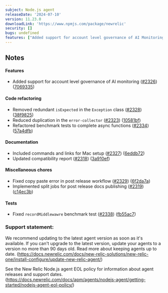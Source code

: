 ---
subject: Node.js agent
releaseDate: '2024-07-10'
version: 11.23.0
downloadLink: 'https://www.npmjs.com/package/newrelic'
security: []
bugs: undefined
features: ["Added support for account level governance of AI Monitoring"]
---

## Notes

#### Features

* Added support for account level governance of AI monitoring ([#2326](https://github.com/newrelic/node-newrelic/pull/2326)) ([7069335](https://github.com/newrelic/node-newrelic/commit/7069335bfee38b1774da00bdbb63138ebf38da90))

#### Code refactoring

* Removed redundant `isExpected` in the `Exception` class ([#2328](https://github.com/newrelic/node-newrelic/pull/2328)) ([38f9825](https://github.com/newrelic/node-newrelic/commit/38f982564c0e0b93f17146be8beed005f9405ead))
* Reduced duplication in the `error-collector` ([#2323](https://github.com/newrelic/node-newrelic/pull/2323)) ([10581bf](https://github.com/newrelic/node-newrelic/commit/10581bf8cdad5c61c25dc1309ad97ca36d58cf79))
* Refactored benchmark tests to complete async functions ([#2334](https://github.com/newrelic/node-newrelic/pull/2334)) ([57a4dfb](https://github.com/newrelic/node-newrelic/commit/57a4dfb77c0408cbd81291c71db770005a0f2b5a))

#### Documentation

* Included commands and links for Mac setup ([#2327](https://github.com/newrelic/node-newrelic/pull/2327)) ([6eddb72](https://github.com/newrelic/node-newrelic/commit/6eddb721b676b246e5ace28bea75c6cd723d5ddb))
* Updated compatibility report ([#2318](https://github.com/newrelic/node-newrelic/pull/2318)) ([3a910ef](https://github.com/newrelic/node-newrelic/commit/3a910ef29c76cfd05903f01fb84d6775f8669578))

#### Miscellaneous chores

* Fixed copy paste error in post release workflow ([#2329](https://github.com/newrelic/node-newrelic/pull/2329)) ([6f2da7a](https://github.com/newrelic/node-newrelic/commit/6f2da7a2a07ce699f8d6ef859b4a90f0bd68df15))
* Implemented split jobs for post release docs publishing ([#2319](https://github.com/newrelic/node-newrelic/pull/2319)) ([c14ec3b](https://github.com/newrelic/node-newrelic/commit/c14ec3b7020f43f6515609346f3b2f9586e63430))

#### Tests

* Fixed `recordMiddlewawre` benchmark test ([#2338](https://github.com/newrelic/node-newrelic/pull/2338)) ([fb55ac7](https://github.com/newrelic/node-newrelic/commit/fb55ac7e19a26c76d19ead169664e40e0df4b822))


### Support statement:

We recommend updating to the latest agent version as soon as it's available. If you can't upgrade to the latest version, update your agents to a version no more than 90 days old. Read more about keeping agents up to date. (https://docs.newrelic.com/docs/new-relic-solutions/new-relic-one/install-configure/update-new-relic-agent/)

See the New Relic Node.js agent EOL policy for information about agent releases and support dates. (https://docs.newrelic.com/docs/apm/agents/nodejs-agent/getting-started/nodejs-agent-eol-policy/)
